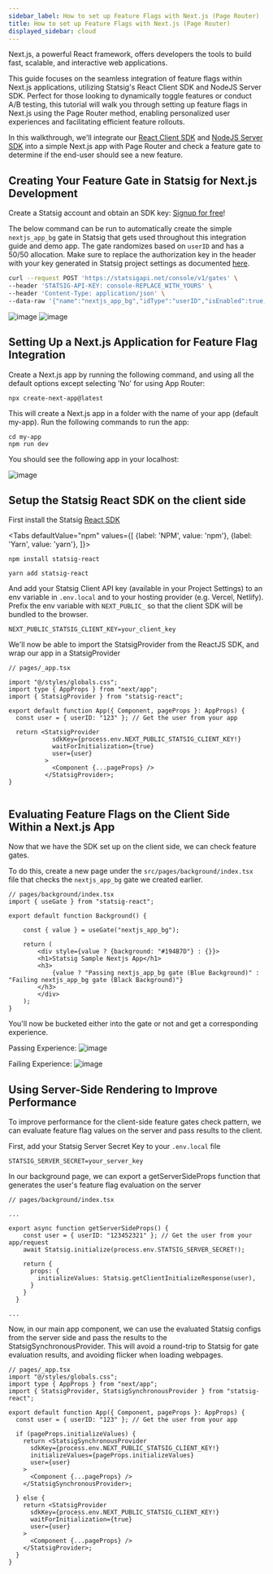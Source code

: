 ```yaml
---
sidebar_label: How to set up Feature Flags with Next.js (Page Router)
title: How to set up Feature Flags with Next.js (Page Router)
displayed_sidebar: cloud
---
```



Next.js, a powerful React framework, offers developers the tools to build fast, scalable, and interactive web applications.

This guide focuses on the seamless integration of feature flags within Next.js applications, utilizing Statsig's React Client SDK and NodeJS Server SDK. Perfect for those looking to dynamically toggle features or conduct A/B testing, this tutorial will walk you through setting up feature flags in Next.js using the Page Router method, enabling personalized user experiences and facilitating efficient feature rollouts.

In this walkthrough, we'll integrate our [React Client SDK](/client/deprecated/reactSDK) and [NodeJS Server SDK](https://docs.statsig.com/server/nodejsServerSDK) into a simple Next.js app with Page Router and check a feature gate to determine if the end-user should see a new feature.

## Creating Your Feature Gate in Statsig for Next.js Development

Create a Statsig account and obtain an SDK key: [Signup for free](https://www.statsig.com/signup)!

The below command can be run to automatically create the simple `nextjs_app_bg` gate in Statsig that gets used throughout this integration guide and demo app. The gate randomizes based on `userID` and has a 50/50 allocation. Make sure to replace the authorization key in the header with your key generated in Statsig project settings as documented [here](https://docs.statsig.com/console-api/introduction).

```bash
curl --request POST 'https://statsigapi.net/console/v1/gates' \
--header 'STATSIG-API-KEY: console-REPLACE_WITH_YOURS' \
--header 'Content-Type: application/json' \
--data-raw '{"name":"nextjs_app_bg","idType":"userID","isEnabled":true,"rules":[{"name":"Everyone","passPercentage":50,"conditions":[{"type":"public"}]}]}'
```

![image](/img/nextjs-gate.png)
![image](/img/nextjs-rule.png)

## Setting Up a Next.js Application for Feature Flag Integration

Create a Next.js app by running the following command, and using all the default options except selecting 'No' for using App Router:

```
npx create-next-app@latest
```

This will create a Next.js app in a folder with the name of your app (default my-app). Run the following commands to run the app:

```
cd my-app
npm run dev
```

You should see the following app in your localhost:

![image](/img/nextjs-page-router-app.png)

## Setup the Statsig React SDK on the client side

First install the Statsig [React SDK](https://docs.statsig.com/server/nodejsServerSDK)

<Tabs
  defaultValue="npm"
  values={[
    {label: 'NPM', value: 'npm'},
    {label: 'Yarn', value: 'yarn'},
  ]}>
  <TabItem value="npm">

```shell
npm install statsig-react
```

  </TabItem>
  <TabItem value="yarn">

```shell
yarn add statsig-react
```

  </TabItem>
</Tabs>

And add your Statsig Client API key (available in your Project Settings) to an env variable in `.env.local` and to your hosting provider (e.g. Vercel, Netlify). Prefix the env variable with `NEXT_PUBLIC_` so that the client SDK will be bundled to the browser.

```
NEXT_PUBLIC_STATSIG_CLIENT_KEY=your_client_key
```

We'll now be able to import the StatsigProvider from the ReactJS SDK, and wrap our app in a StatsigProvider

```
// pages/_app.tsx

import "@/styles/globals.css";
import type { AppProps } from "next/app";
import { StatsigProvider } from "statsig-react";

export default function App({ Component, pageProps }: AppProps) {
  const user = { userID: "123" }; // Get the user from your app

  return <StatsigProvider
            sdkKey={process.env.NEXT_PUBLIC_STATSIG_CLIENT_KEY!}
            waitForInitialization={true}
            user={user}
          >
            <Component {...pageProps} />
          </StatsigProvider>;
}


```

## Evaluating Feature Flags on the Client Side Within a Next.js App

Now that we have the SDK set up on the client side, we can check feature gates.

To do this, create a new page under the `src/pages/background/index.tsx` file that checks the `nextjs_app_bg` gate we created earlier.

```
// pages/background/index.tsx
import { useGate } from "statsig-react";

export default function Background() {

    const { value } = useGate("nextjs_app_bg");

    return (
        <div style={value ? {background: "#194B7D"} : {}}>
        <h1>Statsig Sample Nextjs App</h1>
        <h3>
            {value ? "Passing nextjs_app_bg gate (Blue Background)" : "Failing nextjs_app_bg gate (Black Background)"}
        </h3>
        </div>
    );
}
```

You'll now be bucketed either into the gate or not and get a corresponding experience.

Passing Experience:
![image](/img/nextjs-pass.png)

Failing Experience:
![image](/img/nextjs-fail.png)

## Using Server-Side Rendering to Improve Performance

To improve performance for the client-side feature gates check pattern, we can evaluate feature flag values on the server and pass results to the client.

First, add your Statsig Server Secret Key to your `.env.local` file

```
STATSIG_SERVER_SECRET=your_server_key
```

In our background page, we can export a getServerSideProps function that generates the user's feature flag evaluation on the server

```
// pages/background/index.tsx

...

export async function getServerSideProps() {
    const user = { userID: "123452321" }; // Get the user from your app/request
    await Statsig.initialize(process.env.STATSIG_SERVER_SECRET!);

    return {
      props: {
        initializeValues: Statsig.getClientInitializeResponse(user),
      }
    }
  }

...

```

Now, in our main app component, we can use the evaluated Statsig configs from the server side and pass the results to the StatsigSynchronousProvider. This will avoid a round-trip to Statsig for gate evaluation results, and avoiding flicker when loading webpages.

```
// pages/_app.tsx
import "@/styles/globals.css";
import type { AppProps } from "next/app";
import { StatsigProvider, StatsigSynchronousProvider } from "statsig-react";

export default function App({ Component, pageProps }: AppProps) {
  const user = { userID: "123" }; // Get the user from your app

  if (pageProps.initializeValues) {
    return <StatsigSynchronousProvider
      sdkKey={process.env.NEXT_PUBLIC_STATSIG_CLIENT_KEY!}
      initializeValues={pageProps.initializeValues}
      user={user}
    >
      <Component {...pageProps} />
    </StatsigSynchronousProvider>;

  } else {
    return <StatsigProvider
      sdkKey={process.env.NEXT_PUBLIC_STATSIG_CLIENT_KEY!}
      waitForInitialization={true}
      user={user}
    >
      <Component {...pageProps} />
    </StatsigProvider>;
  }
}
```
